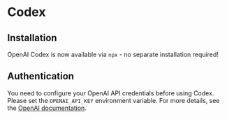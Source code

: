 # Codex

## Installation

OpenAI Codex is now available via `npx` - no separate installation required!

## Authentication

You need to configure your OpenAI API credentials before using Codex. Please set the `OPENAI_API_KEY` environment variable. For more details, see the [OpenAI documentation](https://platform.openai.com/docs/guides/code).
